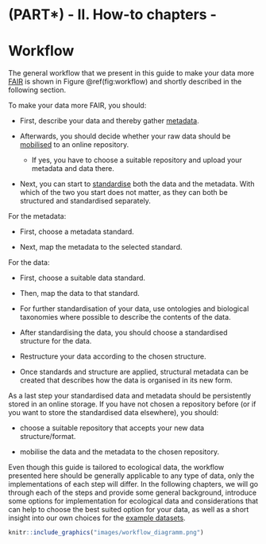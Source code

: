 # (PART\*) - II. How-to chapters - {.unnumbered} 

# Workflow
 
The general workflow that we present in this guide to make your data more [FAIR](#FAIR) is shown in Figure \@ref(fig:workflow) and shortly described in the following section.

To make your data more FAIR, you should:

-   First, describe your data and thereby gather [metadata](#metadata).

-   Afterwards, you should decide whether your raw data should be [mobilised](#mobilisation) to an online repository.

    -   If yes, you have to choose a suitable repository and upload your metadata and data there.

-   Next, you can start to [standardise](#standardise) both the data and the metadata. With which of the two you start does not matter, as they can both be structured and standardised separately.

For the metadata:

-   First, choose a metadata standard.

-   Next, map the metadata to the selected standard.

For the data:

-   First, choose a suitable data standard.

-   Then, map the data to that standard.

-   For further standardisation of your data, use ontologies and biological taxonomies where possible to describe the contents of the data.

-   After standardising the data, you should choose a standardised structure for the data.

-   Restructure your data according to the chosen structure.

-   Once standards and structure are applied, structural metadata can be created that describes how the data is organised in its new form.

As a last step your standardised data and metadata should be persistently stored in an online storage.
If you have not chosen a repository before (or if you want to store the standardised data elsewhere), you should:

-   choose a suitable repository that accepts your new data structure/format.

-   mobilise the data and the metadata to the chosen repository.

Even though this guide is tailored to ecological data, the workflow presented here should be generally applicable to any type of data, only the implementations of each step will differ.
In the following chapters, we will go through each of the steps and provide some general background, introduce some options for implementation for ecological data and considerations that can help to choose the best suited option for your data, as well as a short insight into our own choices for the [example datasets](#example-datasets).

```r

knitr::include_graphics("images/workflow_diagramm.png")

```
